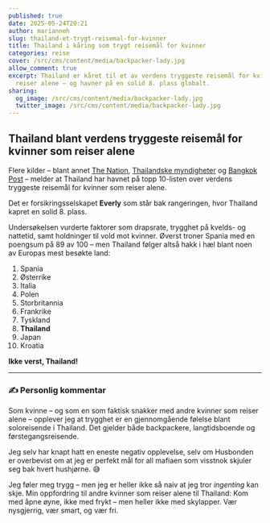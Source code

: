 ```yaml
---
published: true
date: 2025-05-24T20:21
author: marianneh
slug: thailand-et-trygt-reisemal-for-kvinner
title: Thailand i kåring som trygt reisemål for kvinner
categories: reise
cover: /src/cms/content/media/backpacker-lady.jpg
allow_comment: true
excerpt: Thailand er kåret til et av verdens tryggeste reisemål for kvinner som
  reiser alene – og havner på en solid 8. plass globalt.
sharing:
  og_image: /src/cms/content/media/backpacker-lady.jpg
  twitter_image: /src/cms/content/media/backpacker-lady.jpg
---
```

## Thailand blant verdens tryggeste reisemål for kvinner som reiser alene

Flere kilder – blant annet [The Nation](https://www.nationthailand.com/news/tourism/40050385), [Thailandske myndigheter](https://www.thaigov.go.th/news/contents/details/96725) og [Bangkok Post](https://www.bangkokpost.com/life/travel/3033401/thailand-given-top-10-safety-rating-for-female-solo-travellers) – melder at Thailand har havnet på topp 10-listen over verdens tryggeste reisemål for kvinner som reiser alene.

Det er forsikringsselskapet **Everly** som står bak rangeringen, hvor Thailand kapret en solid 8. plass.

Undersøkelsen vurderte faktorer som drapsrate, trygghet på kvelds- og nattetid, samt holdninger til vold mot kvinner. Øverst troner Spania med en poengsum på 89 av 100 – men Thailand følger altså hakk i hæl blant noen av Europas mest besøkte land:

1.  Spania
2.  Østerrike
3.  Italia
4.  Polen
5.  Storbritannia
6.  Frankrike
7.  Tyskland
8.  **Thailand**
9.  Japan
10.  Kroatia

**Ikke verst, Thailand!**

* * *

### ✍️ Personlig kommentar

Som kvinne – og som en som faktisk snakker med andre kvinner som reiser alene – opplever jeg at trygghet er en gjennomgående følelse blant soloreisende i Thailand. Det gjelder både backpackere, langtidsboende og førstegangsreisende.

Jeg selv har knapt hatt en eneste negativ opplevelse, selv om Husbonden er overbevist om at jeg er perfekt mål for all mafiaen som visstnok skjuler seg bak hvert hushjørne. 😅

Jeg føler meg trygg – men jeg er heller ikke så naiv at jeg tror _ingenting_ kan skje. Min oppfordring til andre kvinner som reiser alene til Thailand: Kom med åpne øyne, ikke med frykt – men heller ikke med skylapper. Vær nysgjerrig, vær smart, og vær fri.